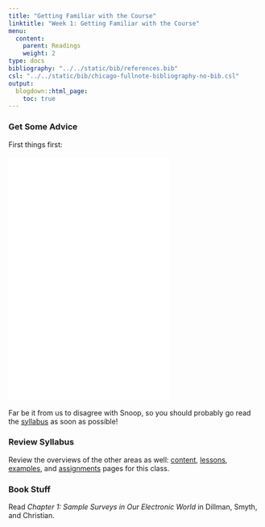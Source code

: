 ```yaml
---
title: "Getting Familiar with the Course"
linktitle: "Week 1: Getting Familiar with the Course"
menu:
  content:
    parent: Readings
    weight: 2
type: docs
bibliography: "../../static/bib/references.bib"
csl: "../../static/bib/chicago-fullnote-bibliography-no-bib.csl"
output:
  blogdown::html_page:
    toc: true
---
```


### Get Some Advice
First things first:
<br>
<br>
<iframe src="/videos/snoop_syllabus.mp4" width="320" height="480" frameBorder="0">Read the syllabus.</iframe>
<br>
<br>Far be it from us to disagree with Snoop, so you should probably go read the [syllabus](/syllabus/) as soon as possible!

### Review Syllabus
Review the overviews of the other areas as well:  [content](/content/), [lessons](/lesson/), [examples](/example/), and [assignments](/assigment/) pages for this class.

### Book Stuff
Read *Chapter 1: Sample Surveys in Our Electronic World* in Dillman, Smyth, and Christian. 



